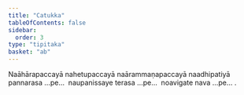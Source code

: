 ```yaml
---
title: "Catukka"
tableOfContents: false
sidebar:
  order: 3
type: "tipitaka"
basket: "ab"
---
```



<DynamicBreadcrumb />

<Paragraph number="1233">
Naāhārapaccayā nahetupaccayā naārammaṇapaccayā naadhipatiyā pannarasa …pe…  naupanissaye terasa …pe…  noavigate nava …pe… .
</Paragraph>